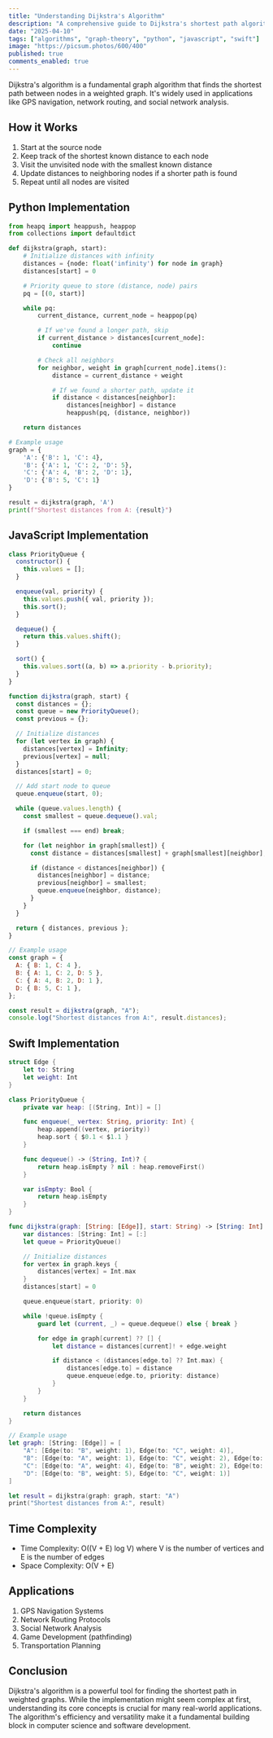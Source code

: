 ```yaml
---
title: "Understanding Dijkstra's Algorithm"
description: "A comprehensive guide to Dijkstra's shortest path algorithm with implementations in multiple languages"
date: "2025-04-10"
tags: ["algorithms", "graph-theory", "python", "javascript", "swift"]
image: "https://picsum.photos/600/400"
published: true
comments_enabled: true
---
```


Dijkstra's algorithm is a fundamental graph algorithm that finds the shortest path between nodes in a weighted graph. It's widely used in applications like GPS navigation, network routing, and social network analysis.

## How it Works

1. Start at the source node
2. Keep track of the shortest known distance to each node
3. Visit the unvisited node with the smallest known distance
4. Update distances to neighboring nodes if a shorter path is found
5. Repeat until all nodes are visited

## Python Implementation

```python
from heapq import heappush, heappop
from collections import defaultdict

def dijkstra(graph, start):
    # Initialize distances with infinity
    distances = {node: float('infinity') for node in graph}
    distances[start] = 0

    # Priority queue to store (distance, node) pairs
    pq = [(0, start)]

    while pq:
        current_distance, current_node = heappop(pq)

        # If we've found a longer path, skip
        if current_distance > distances[current_node]:
            continue

        # Check all neighbors
        for neighbor, weight in graph[current_node].items():
            distance = current_distance + weight

            # If we found a shorter path, update it
            if distance < distances[neighbor]:
                distances[neighbor] = distance
                heappush(pq, (distance, neighbor))

    return distances

# Example usage
graph = {
    'A': {'B': 1, 'C': 4},
    'B': {'A': 1, 'C': 2, 'D': 5},
    'C': {'A': 4, 'B': 2, 'D': 1},
    'D': {'B': 5, 'C': 1}
}

result = dijkstra(graph, 'A')
print(f"Shortest distances from A: {result}")
```

## JavaScript Implementation

```javascript
class PriorityQueue {
  constructor() {
    this.values = [];
  }

  enqueue(val, priority) {
    this.values.push({ val, priority });
    this.sort();
  }

  dequeue() {
    return this.values.shift();
  }

  sort() {
    this.values.sort((a, b) => a.priority - b.priority);
  }
}

function dijkstra(graph, start) {
  const distances = {};
  const queue = new PriorityQueue();
  const previous = {};

  // Initialize distances
  for (let vertex in graph) {
    distances[vertex] = Infinity;
    previous[vertex] = null;
  }
  distances[start] = 0;

  // Add start node to queue
  queue.enqueue(start, 0);

  while (queue.values.length) {
    const smallest = queue.dequeue().val;

    if (smallest === end) break;

    for (let neighbor in graph[smallest]) {
      const distance = distances[smallest] + graph[smallest][neighbor];

      if (distance < distances[neighbor]) {
        distances[neighbor] = distance;
        previous[neighbor] = smallest;
        queue.enqueue(neighbor, distance);
      }
    }
  }

  return { distances, previous };
}

// Example usage
const graph = {
  A: { B: 1, C: 4 },
  B: { A: 1, C: 2, D: 5 },
  C: { A: 4, B: 2, D: 1 },
  D: { B: 5, C: 1 },
};

const result = dijkstra(graph, "A");
console.log("Shortest distances from A:", result.distances);
```

## Swift Implementation

```swift
struct Edge {
    let to: String
    let weight: Int
}

class PriorityQueue {
    private var heap: [(String, Int)] = []

    func enqueue(_ vertex: String, priority: Int) {
        heap.append((vertex, priority))
        heap.sort { $0.1 < $1.1 }
    }

    func dequeue() -> (String, Int)? {
        return heap.isEmpty ? nil : heap.removeFirst()
    }

    var isEmpty: Bool {
        return heap.isEmpty
    }
}

func dijkstra(graph: [String: [Edge]], start: String) -> [String: Int] {
    var distances: [String: Int] = [:]
    let queue = PriorityQueue()

    // Initialize distances
    for vertex in graph.keys {
        distances[vertex] = Int.max
    }
    distances[start] = 0

    queue.enqueue(start, priority: 0)

    while !queue.isEmpty {
        guard let (current, _) = queue.dequeue() else { break }

        for edge in graph[current] ?? [] {
            let distance = distances[current]! + edge.weight

            if distance < (distances[edge.to] ?? Int.max) {
                distances[edge.to] = distance
                queue.enqueue(edge.to, priority: distance)
            }
        }
    }

    return distances
}

// Example usage
let graph: [String: [Edge]] = [
    "A": [Edge(to: "B", weight: 1), Edge(to: "C", weight: 4)],
    "B": [Edge(to: "A", weight: 1), Edge(to: "C", weight: 2), Edge(to: "D", weight: 5)],
    "C": [Edge(to: "A", weight: 4), Edge(to: "B", weight: 2), Edge(to: "D", weight: 1)],
    "D": [Edge(to: "B", weight: 5), Edge(to: "C", weight: 1)]
]

let result = dijkstra(graph: graph, start: "A")
print("Shortest distances from A:", result)
```

## Time Complexity

- Time Complexity: O((V + E) log V) where V is the number of vertices and E is the number of edges
- Space Complexity: O(V + E)

## Applications

1. GPS Navigation Systems
2. Network Routing Protocols
3. Social Network Analysis
4. Game Development (pathfinding)
5. Transportation Planning

## Conclusion

Dijkstra's algorithm is a powerful tool for finding the shortest path in weighted graphs. While the implementation might seem complex at first, understanding its core concepts is crucial for many real-world applications. The algorithm's efficiency and versatility make it a fundamental building block in computer science and software development.
